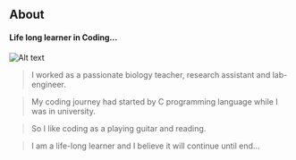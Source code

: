 ## About

#### Life long learner in Coding...
![Alt text](/kullan3.png)

>  I worked as a passionate biology teacher, research assistant and lab-engineer.

>  My coding journey had started by C programming language while I was in university.

>  So I like coding as a playing guitar and reading. 

>  I am a life-long learner and I believe it will continue until end...
